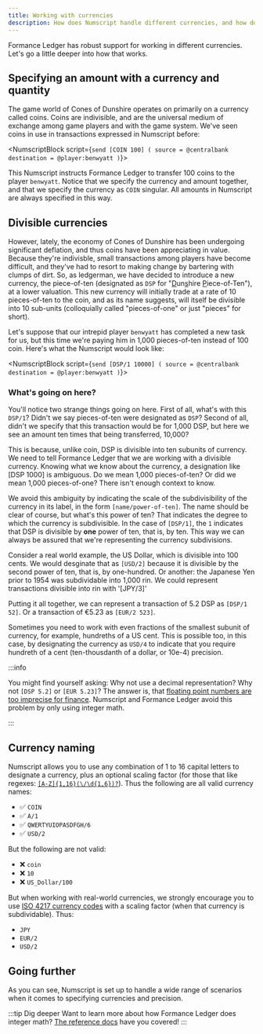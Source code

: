 ```yaml
---
title: Working with currencies
description: How does Numscript handle different currencies, and how do you specify the level of precision you need to work with?
---
```



Formance Ledger has robust support for working in different currencies. Let's go a little deeper into how that works.

<Prerequisites />

## Specifying an amount with a currency and quantity

The game world of Cones of Dunshire operates on primarily on a currency called coins. Coins are indivisible, and are the universal medium of exchange among game players and with the game system. We've seen coins in use in transactions expressed in Numscript before:

<NumscriptBlock script={`send [COIN 100] (
  source = @centralbank
  destination = @player:benwyatt
)`}></NumscriptBlock>

This Numscript instructs Formance Ledger to transfer 100 coins to the player `benwyatt`. Notice that we specify the currency and amount together, and that we specify the currency as `COIN` singular. All amounts in Numscript are always specified in this way.

## Divisible currencies

However, lately, the economy of Cones of Dunshire has been undergoing significant deflation, and thus coins have been appreciating in value. Because they're indivisble, small transactions among players have become difficult, and they've had to resort to making change by bartering with clumps of dirt. So, as ledgerman, we have decided to introduce a new currency, the piece-of-ten (designated as `DSP` for "<u>D</u>un<u>s</u>hire <u>P</u>iece-of-Ten"), at a lower valuation. This new currency will initially trade at a rate of 10 pieces-of-ten to the coin, and as its name suggests, will itself be divisible into 10 sub-units (colloquially called "pieces-of-one" or just "pieces" for short).

Let's suppose that our intrepid player `benwyatt` has completed a new task for us, but this time we're paying him in 1,000 pieces-of-ten instead of 100 coin. Here's what the Numscript would look like:

<NumscriptBlock script={`send [DSP/1 10000] (
  source = @centralbank
  destination = @player:benwyatt
)`}></NumscriptBlock>

### What's going on here?

You'll notice two strange things going on here. First of all, what's with this `DSP/1`? Didn't we say pieces-of-ten were designated as `DSP`? Second of all, didn't we specify that this transaction would be for 1,000 DSP, but here we see an amount ten times that being transferred, 10,000?

This is because, unlike coin, DSP is divisible into ten subunits of currency. We need to tell Formance Ledger that we are working with a divisible currency. Knowing what we know about the currency, a designation like [DSP 1000] is ambiguous. Do we mean 1,000 pieces-of-ten? Or did we mean 1,000 pieces-of-one? There isn't enough context to know.

We avoid this ambiguity by indicating the scale of the subdivisibility of the currency in its label, in the form `[name/power-of-ten]`. The name should be clear of course, but what's this power of ten? That indicates the degree to which the currency is subdivisible. In the case of `[DSP/1]`, the `1` indicates that DSP is divisible by **one** power of ten, that is, by ten. This way we can always be assured that we're representing the currency subdivisions.

Consider a real world example, the US Dollar, which is divisible into 100 cents. We would desginate that as `[USD/2]` because it is divisible by the second power of ten, that is, by one-hundred. Or another: the Japanese Yen prior to 1954 was subdividable into 1,000 rin. We could represent transactions divisible into rin with '[JPY/3]'

Putting it all together, we can represent a transaction of 5.2 DSP as `[DSP/1 52]`. Or a transaction of €5.23 as `[EUR/2 523]`.


Sometimes you need to work with even fractions of the smallest subunit of currency, for example, hundreths of a US cent. This is possible too, in this case, by designating the currency as `USD/4` to indicate that you require hundreth of a cent (ten-thousdanth of a dollar, or 10e-4) precision.

:::info

You might find yourself asking: Why not use a decimal representation? Why not `[DSP 5.2]` or `[EUR 5.23]`? The answer is, that [floating point numbers are too imprecise for finance](https://www.youtube.com/watch?v=yZjCQ3T5yXo). Numscript and Formance Ledger avoid this problem by only using integer math.

:::

## Currency naming

Numscript allows you to use any combination of 1 to 16 capital letters to designate a currency, plus an optional scaling factor (for those that like regexes: [`[A-Z]{1,16}(\/\d{1,6})?`](https://regex101.com/r/X53wwg/1)). Thus the following are all valid currency names:

* ✅ `COIN`
* ✅ `A/1`
* ✅ `QWERTYUIOPASDFGH/6`
* ✅ `USD/2`

But the following are not valid:

* ❌ `coin`
* ❌ `10`
* ❌ `US_Dollar/100`

But when working with real-world currencies, we strongly encourage you to use [ISO 4217 currency codes](https://en.wikipedia.org/wiki/ISO_4217) with a scaling factor (when that currency is subdividable). Thus:

 * `JPY`
 * `EUR/2`
 * `USD/2`

## Going further

As you can see, Numscript is set up to handle a wide range of scenarios when it comes to specifying currencies and precision.

:::tip Dig deeper
Want to learn more about how Formance Ledger does integer math? [The reference docs](/ledger/v1/reference/numscript/rounding) have you covered!
:::
